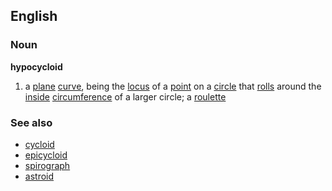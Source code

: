 ==English==
===Noun===
{{wikipedia}}
'''hypocycloid'''
#{{mathematics}} a [[plane]] [[curve]], being the [[locus]] of a [[point]] on a [[circle]] that [[roll]]s around the [[inside]] [[circumference]] of a larger circle; a [[roulette]]
===See also===
*[[cycloid]]
*[[epicycloid]]
*[[spirograph]]
*[[astroid]]